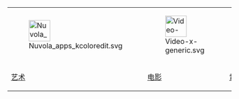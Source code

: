 <div style="text-align: center;">
{|
|- align="center"
| [[File:Nuvola_apps_kcoloredit.svg|48px]]
| [[File:Video-x-generic.svg|48px]]
| [[File:Crystal128-tv.svg|48px]]
| 
|- align="center"
| [[Portal:艺术|艺术]]
| [[Portal:电影|电影]]
| [[Portal:電視|電視]]
| 
|}
</div>